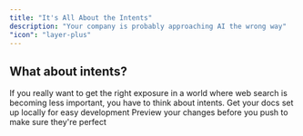 ```yaml
---
title: "It's All About the Intents"
description: "Your company is probably approaching AI the wrong way"
"icon": "layer-plus"
---
```


## What about intents?

<Info>
  If you really want to get the right exposure in a world where web search is becoming less important, you have to think about intents.
</Info>

<CardGroup cols={2}>
  <Card
    title="Edit Your Docs"
    icon="pen-to-square"
    href="https://mintlify.com/docs/quickstart"
  >
    Get your docs set up locally for easy development
  </Card>
  <Card
    title="Preview Changes"
    icon="image"
    href="https://mintlify.com/docs/development"
  >
    Preview your changes before you push to make sure they're perfect
  </Card>
</CardGroup>

